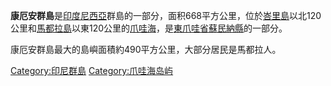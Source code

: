 '''康厄安群島'''是[[印度尼西亞|印度尼西亞]]群島的一部分，面积668平方公里，位於[[峇里島|峇里島]]以北120公里和[[馬都拉島|馬都拉島]]以東120公里的[[爪哇海|爪哇海]]，是[[東爪哇省|東爪哇省]][[蘇民納縣|蘇民納縣]]的一部分。

康厄安群島最大的島嶼面積約490平方公里，大部分居民是馬都拉人。

{{Indonesia-geo-stub}}
[[Category:印尼群島|Category:印尼群島]]
[[Category:爪哇海岛屿|Category:爪哇海岛屿]]
